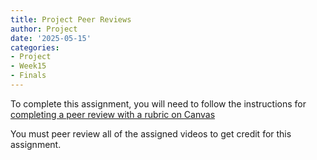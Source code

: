 ```yaml
---
title: Project Peer Reviews
author: Project
date: '2025-05-15'
categories:
- Project
- Week15
- Finals
---
```


To complete this assignment, you will need to follow the instructions for [completing a peer review with a rubric on Canvas](https://community.canvaslms.com/t5/Student-Guide/How-do-I-submit-a-peer-review-to-an-assignment/ta-p/293)

You must peer review all of the assigned videos to get credit for this assignment.

